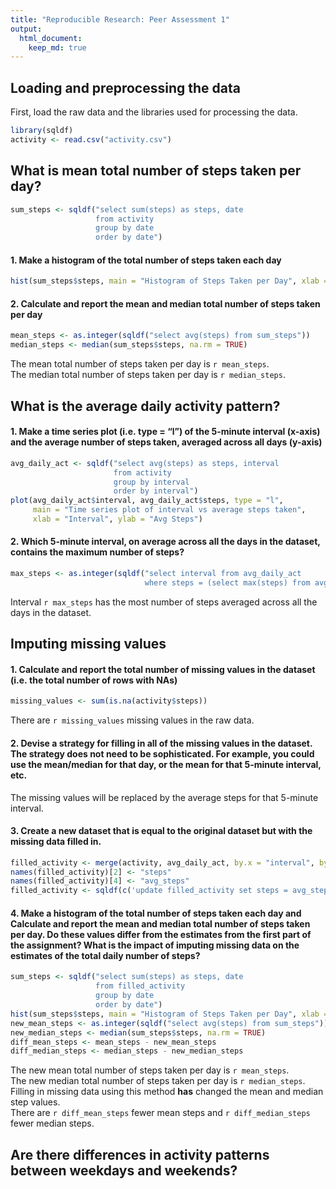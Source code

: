```yaml
---
title: "Reproducible Research: Peer Assessment 1"
output: 
  html_document:
    keep_md: true
---
```


## Loading and preprocessing the data

First, load the raw data and the libraries used for processing the data.

```r
library(sqldf)
activity <- read.csv("activity.csv")
```
## What is mean total number of steps taken per day?

```r
sum_steps <- sqldf("select sum(steps) as steps, date 
                   from activity 
                   group by date 
                   order by date")
```

#### 1. Make a histogram of the total number of steps taken each day

```r
hist(sum_steps$steps, main = "Histogram of Steps Taken per Day", xlab = "Steps", col = "lightblue")
```

#### 2. Calculate and report the mean and median total number of steps taken per day

```r
mean_steps <- as.integer(sqldf("select avg(steps) from sum_steps"))
median_steps <- median(sum_steps$steps, na.rm = TRUE)
```

The mean total number of steps taken per day is `r mean_steps`.  
The median total number of steps taken per day is `r median_steps`.

## What is the average daily activity pattern?

#### 1. Make a time series plot (i.e. type = "l") of the 5-minute interval (x-axis) and the average number of steps taken, averaged across all days (y-axis)

```r
avg_daily_act <- sqldf("select avg(steps) as steps, interval 
                       from activity 
                       group by interval 
                       order by interval")
plot(avg_daily_act$interval, avg_daily_act$steps, type = "l", 
     main = "Time series plot of interval vs average steps taken", 
     xlab = "Interval", ylab = "Avg Steps")
```

#### 2. Which 5-minute interval, on average across all the days in the dataset, contains the maximum number of steps?

```r
max_steps <- as.integer(sqldf("select interval from avg_daily_act 
                              where steps = (select max(steps) from avg_daily_act)"))
```

Interval `r max_steps` has the most number of steps averaged across all the days in the dataset.

## Imputing missing values

#### 1. Calculate and report the total number of missing values in the dataset (i.e. the total number of rows with NAs)

```r
missing_values <- sum(is.na(activity$steps))
```

There are `r missing_values` missing values in the raw data.

#### 2. Devise a strategy for filling in all of the missing values in the dataset. The strategy does not need to be sophisticated. For example, you could use the mean/median for that day, or the mean for that 5-minute interval, etc.

The missing values will be replaced by the average steps for that 5-minute interval.

#### 3. Create a new dataset that is equal to the original dataset but with the missing data filled in.

```r
filled_activity <- merge(activity, avg_daily_act, by.x = "interval", by.y = "interval", all.x = TRUE, sort = FALSE)
names(filled_activity)[2] <- "steps"
names(filled_activity)[4] <- "avg_steps"
filled_activity <- sqldf(c('update filled_activity set steps = avg_steps where steps IS NULL', 'select * from main.filled_activity'))
```

#### 4. Make a histogram of the total number of steps taken each day and Calculate and report the mean and median total number of steps taken per day. Do these values differ from the estimates from the first part of the assignment? What is the impact of imputing missing data on the estimates of the total daily number of steps?

```r
sum_steps <- sqldf("select sum(steps) as steps, date 
                   from filled_activity 
                   group by date 
                   order by date")
hist(sum_steps$steps, main = "Histogram of Steps Taken per Day", xlab = "Steps", col = "lightblue")
new_mean_steps <- as.integer(sqldf("select avg(steps) from sum_steps"))
new_median_steps <- median(sum_steps$steps, na.rm = TRUE)
diff_mean_steps <- mean_steps - new_mean_steps
diff_median_steps <- median_steps - new_median_steps
```

The new mean total number of steps taken per day is `r mean_steps`.  
The new median total number of steps taken per day is `r median_steps`.  
Filling in missing data using this method **has** changed the mean and median step values.  
There are `r diff_mean_steps` fewer mean steps and `r diff_median_steps` fewer median steps.

## Are there differences in activity patterns between weekdays and weekends?
